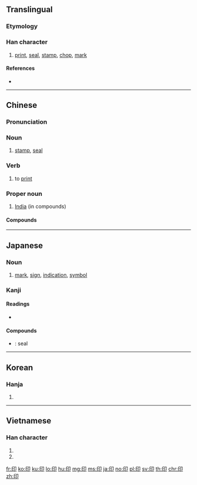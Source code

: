 {{also|ер|EP|ep|èp}}
==Translingual==
{{stroke order|strokes=6}}

===Etymology===
{{Han etyl}}

===Han character===
{{Han char|rn=26|rad=卩|as=04|sn=6|four=77720|canj=HPSL}}

# [[print]], [[seal]], [[stamp]], [[chop]], [[mark]]

====References====
* {{Han ref|kx=0159.100|dkj=02848|dj=0363.160|hdz=10312.020|uh=5370|ud=21360|bh=A64C|bd=42572}}

----

==Chinese==
{{zh-forms}}

===Pronunciation===
{{zh-pron
|m=yìn
|c=jan3,ngan3
|h=pfs=yin/yang
|h_note=yin - literary; yang - vernacular
|mn=ìn
|cat=noun,verb,propn
}}

===Noun===
{{zh-noun}}

# [[stamp]], [[seal]]

===Verb===
{{zh-verb}}

# {{lb|zh|computing}} to [[print]]

===Proper noun===
{{zh-proper noun}}

# [[India]] (in compounds)

====Compounds====
{{der5
| {{zh-l|印把子}}
| {{zh-l|印版}}
| {{zh-l|印本}}
| {{zh-l|印鼻}}
| {{zh-l|印材}}
| {{zh-l|印次}}
| {{zh-l|印第安人}}
| {{zh-l|印度}}
| {{zh-l|印度教}}
| {{zh-l|印度尼西亞}}
| {{zh-l|印發}}
| {{zh-l|印盒}}
| {{zh-l|印痕}}
| {{zh-l|印花}}, {{zh-l|印花兒}}
| {{zh-l|印記}}
| {{zh-l|印跡}}
| {{zh-l|印鑑}}
| {{zh-l|印尼}}
| {{zh-l|印泥}}
| {{zh-l|印鈕}}, {{zh-l|印紐}}
| {{zh-l|印譜}}
| {{zh-l|印染}}
| {{zh-l|印色}}
| {{zh-l|印數}}
| {{zh-l|印刷}}
| {{zh-l|印刷電路}}
| {{zh-l|印刷品}}
| {{zh-l|印刷體}}
| {{zh-l|印台}}
| {{zh-l|印堂}}
| {{zh-l|印璽}}
| {{zh-l|印匣}}
| {{zh-l|印相}}
| {{zh-l|印相紙}}
| {{zh-l|印象}}
| {{zh-l|印象派}}
| {{zh-l|印信}}
| {{zh-l|印行}}
| {{zh-l|印油}}
| {{zh-l|印張}}
| {{zh-l|印章}}
| {{zh-l|印證}}
| {{zh-l|印製}}
| {{zh-l|印子}}
| {{zh-l|印證}}
}}

----

==Japanese==

===Noun===
{{ja-noun|しるし}}

# [[mark]], [[sign]], [[indication]], [[symbol]]

===Kanji===
{{ja-kanji|grade=4|rs=卩04}}

====Readings====
* {{ja-readings|goon=[[いん]] (in)|kanon=[[いん]] (in)|kun=[[しるし]] (shirushi)}}

====Compounds====
{{top2}}
* {{ja-r|封印|ふういん}}: seal
{{mid2}}
{{bottom}}

----

==Korean==

===Hanja===
{{ko-hanja|hangeul=[[인]], [[끋]]|rv=in, kkeut|mr=in, kkŭt}}

# {{defn|lang=ko|sort=卩04}}

----

==Vietnamese==

===Han character===
{{vi-hantu|[[ấn]], [[in]], [[ắng]]|rs=卩04}}

# {{han tu form of|ấn|to [[press]]}}
# {{han tu form of|in|to [[print]]}}

[[fr:印]]
[[ko:印]]
[[ku:印]]
[[lo:印]]
[[hu:印]]
[[mg:印]]
[[ms:印]]
[[ja:印]]
[[no:印]]
[[pl:印]]
[[sv:印]]
[[th:印]]
[[chr:印]]
[[zh:印]]